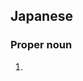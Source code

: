 ==Japanese==
{{ja-kanjitab|日|向|子}}

===Proper noun===
{{ja-pos|proper|ひなこ}}

# {{given name|female|lang=ja|sort=ひなこ}}